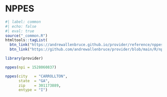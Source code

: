 # NPPES

```r
#| label: common
#| echo: false
#| eval: true
source("_common.R")
htmltools::tagList(
  btn_link("https://andrewallenbruce.github.io/provider/reference/nppes.html", "Pkgdown"),
  btn_link("https://github.com/andrewallenbruce/provider/blob/main/R/nppes.R", "GitHub"))
```


```r
library(provider)

nppes(npi = 1528060837)

nppes(city   = "CARROLLTON",
      state  = "GA",
      zip    = 301173889,
      entype = "I")
```
